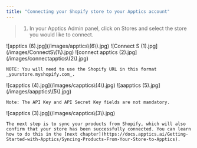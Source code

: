 ```yaml
---
title: "Connecting your Shopify store to your Apptics account"
---
```


> 1. In your Apptics Admin panel, click on Stores and select the store you would like to connect.

<Steps>
  <Step title="In your Apptics Admin panel, click on Stores and select the store you would like to connect.">
    ![apptics (6).jpg](/images/apptics\(6\).jpg)
  </Step>
  <Step title="In the top Menu select Connect, then click on Shopify.">
    ![Connect S (1).jpg](/images/ConnectS\(1\).jpg)
  </Step>
  <Step title="Enter your Shop URL from Shopify.">
    ![connect apptics (2).jpg](/images/connectapptics\(2\).jpg)

    NOTE: You will need to use the Shopify URL in this format _yourstore.myshopify.com_.
  </Step>
  <Step title="Go back to Shopify and copy the Admin API access token from the private Shopify app that was explained in the previous chapter">
    ![capptics (4).jpg](/images/capptics\(4\).jpg)
  </Step>
  <Step title="Paste it in Apptics under API Token. Also copy and paste API Key and API Secret Key. Click on the Save button.">
    ![aapptics (5).jpg](/images/aapptics\(5\).jpg)

    Note: The API Key and API Secret Key fields are not mandatory.
  </Step>
  <Step title="The following notifications will appear in green at the top right, indicating that the integration was successful.">
    ![capptics (3).jpg](/images/capptics\(3\).jpg)

    The next step is to sync your products from Shopify, which will also confirm that your store has been successfully connected. You can learn how to do this in the [next chapter](https://docs.apptics.ai/Getting-Started-with-Apptics/Syncing-Products-From-Your-Store-to-Apptics).
  </Step>
</Steps>